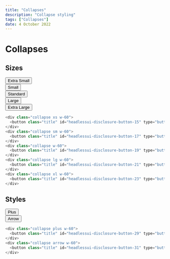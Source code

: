 ---
title: "Collapses"
description: "Collapse styling"
tags: ["Collapses"]
date: 4 October 2022
---

# Collapses

## Sizes

<div class="collapse xs w-60">
  <button class="title" id="headlessui-disclosure-button-15" type="button" aria-expanded="false">Extra Small</button>
</div>
<div class="collapse sm w-60">
  <button class="title" id="headlessui-disclosure-button-17" type="button" aria-expanded="false">Small</button>
</div>
<div class="collapse w-60">
  <button class="title" id="headlessui-disclosure-button-19" type="button" aria-expanded="false">Standard</button>
</div>
<div class="collapse lg w-60">
  <button class="title" id="headlessui-disclosure-button-21" type="button" aria-expanded="false">Large</button>
</div>
<div class="collapse xl w-60">
  <button class="title" id="headlessui-disclosure-button-23" type="button" aria-expanded="false">Extra Large</button>
</div>

```js
<div class="collapse xs w-60">
  <button class="title" id="headlessui-disclosure-button-15" type="button" aria-expanded="false">Extra Small</button>
</div>
<div class="collapse sm w-60">
  <button class="title" id="headlessui-disclosure-button-17" type="button" aria-expanded="false">Small</button>
</div>
<div class="collapse w-60">
  <button class="title" id="headlessui-disclosure-button-19" type="button" aria-expanded="false">Standard</button>
</div>
<div class="collapse lg w-60">
  <button class="title" id="headlessui-disclosure-button-21" type="button" aria-expanded="false">Large</button>
</div>
<div class="collapse xl w-60">
  <button class="title" id="headlessui-disclosure-button-23" type="button" aria-expanded="false">Extra Large</button>
</div>
```

## Styles

<div class="collapse plus w-60">
  <button class="title" id="headlessui-disclosure-button-29" type="button" aria-expanded="false">Plus</button>
</div>
<div class="collapse arrow w-60">
  <button class="title" id="headlessui-disclosure-button-31" type="button" aria-expanded="false">Arrow</button>
</div>

```js
<div class="collapse plus w-60">
  <button class="title" id="headlessui-disclosure-button-29" type="button" aria-expanded="false">Plus</button>
</div>
<div class="collapse arrow w-60">
  <button class="title" id="headlessui-disclosure-button-31" type="button" aria-expanded="false">Arrow</button>
</div>
```